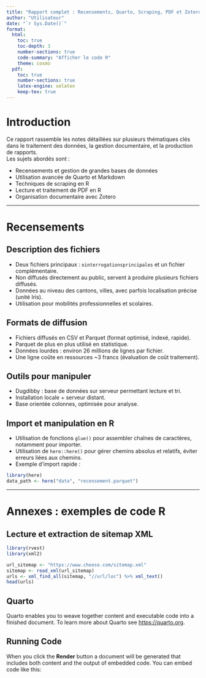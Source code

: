 ```yaml
---
title: "Rapport complet : Recensements, Quarto, Scraping, PDF et Zotero"
author: "Utilisateur"
date: "`r Sys.Date()`"
format:
  html:
    toc: true
    toc-depth: 3
    number-sections: true
    code-summary: "Afficher le code R"
    theme: cosmo
  pdf:
    toc: true
    number-sections: true
    latex-engine: xelatex
    keep-tex: true
---
```


# Introduction

Ce rapport rassemble les notes détaillées sur plusieurs thématiques clés dans le traitement des données, la gestion documentaire, et la production de rapports.  
Les sujets abordés sont :

- Recensements et gestion de grandes bases de données
- Utilisation avancée de Quarto et Markdown
- Techniques de scraping en R
- Lecture et traitement de PDF en R
- Organisation documentaire avec Zotero

---

# Recensements

## Description des fichiers

- Deux fichiers principaux : `ointerrogationsprincipales` et un fichier complémentaire.
- Non diffusés directement au public, servent à produire plusieurs fichiers diffusés.
- Données au niveau des cantons, villes, avec parfois localisation précise (unité Iris).
- Utilisation pour mobilités professionnelles et scolaires.

## Formats de diffusion

- Fichiers diffusés en CSV et Parquet (format optimisé, indexé, rapide).
- Parquet de plus en plus utilisé en statistique.
- Données lourdes : environ 26 millions de lignes par fichier.
- Une ligne coûte en ressources ~3 francs (évaluation de coût traitement).

## Outils pour manipuler

- Dugdibby : base de données sur serveur permettant lecture et tri.
- Installation locale + serveur distant.
- Base orientée colonnes, optimisée pour analyse.

## Import et manipulation en R

- Utilisation de fonctions `glue()` pour assembler chaînes de caractères, notamment pour importer.
- Utilisation de `here::here()` pour gérer chemins absolus et relatifs, éviter erreurs liées aux chemins.
- Exemple d'import rapide :

```r
library(here)
data_path <- here("data", "recensement.parquet")
```


--- 

# Annexes : exemples de code R

## Lecture et extraction de sitemap XML

```r
library(rvest)
library(xml2)

url_sitemap <- "https://www.cheese.com/sitemap.xml"
sitemap <- read_xml(url_sitemap)
urls <- xml_find_all(sitemap, "//url/loc") %>% xml_text()
head(urls)
```



## Quarto

Quarto enables you to weave together content and executable code into a finished document. To learn more about Quarto see <https://quarto.org>.

## Running Code

When you click the **Render** button a document will be generated that includes both content and the output of embedded code. You can embed code like this:
